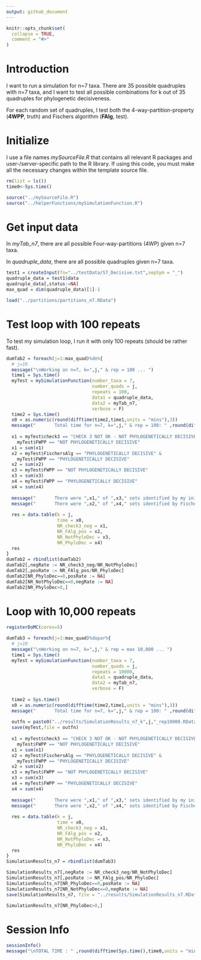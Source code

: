 ```yaml
---
output: github_document
---
```


<!-- Simulation_n7.md is generated from Simulation_n7.Rmd. Please edit that file -->

```r
knitr::opts_chunk$set(
  collapse = TRUE,
  comment = "#>"
)
```

# Introduction

<!-- badges: start -->

<!-- badges: end -->

I want to run a simulation for n=7 taxa. There are 35 possible quadruples with n=7 taxa, and I want to test all possible combinations for k out of 35 quadruples for phylogenetic decisiveness.

For each random set of quadruples, I test both the 4-way-partition-property (**4WPP**, truth) and Fischers algorithm (**FAlg**, test). 

# Initialize

I use a file names *mySourceFile.R* that contains all relevant R packages and user-/server-specific path to the R library. If using this code, you must make all the necessary changes within the template source file. 

```r
rm(list = ls())
time0<-Sys.time()

source("../mySourceFile.R")
source("../helperFunctions/mySimulationFunction.R")

```

# Get input data

In *myTab_n7*, there are all possible Four-way-partitions (4WP) given n=7 taxa. 

In *quadruple_data*, there are all possible quadruples given n=7 taxa. 

```r
test1 = createInput(fn="../testData/S7_Decisive.txt",sepSym = "_")
quadruple_data = test1$data
quadruple_data[,status:=NA]
max_quad = dim(quadruple_data)[1]-1

load("../partitions/partitions_n7.RData")
```

# Test loop with 100 repeats

To test my simulation loop, I run it with only 100 repeats (should be rather fast).

```r
dumTab2 = foreach(j=1:max_quad)%do%{
  # j=10
  message("\nWorking on n=7, k=",j," & rep = 100 ... ")
  time1 = Sys.time()
  myTest = mySimulationFunction(number_taxa = 7, 
                                number_quads = j,
                                repeats = 100,
                                data1 = quadruple_data,
                                data2 = myTab_n7,
                                verbose = F)
  time2 = Sys.time()
  x0 = as.numeric(round(difftime(time2,time1,units = "mins"),3))
  message("       Total time for n=7, k=",j," & rep = 100: " ,round(difftime(time2,time1,units = "mins"),3)," minutes")
  
  x1 = myTest$check3 == "CHECK 3 NOT OK - NOT PHYLOGENETICALLY DECISIVE" & 
    myTest$FWPP == "NOT PHYLOGENETICALLY DECISIVE"
  x1 = sum(x1)
  x2 = myTest$FischersAlg == "PHYLOGENETICALLY DECISIVE" & 
    myTest$FWPP == "PHYLOGENETICALLY DECISIVE"
  x2 = sum(x2)
  x3 = myTest$FWPP == "NOT PHYLOGENETICALLY DECISIVE"
  x3 = sum(x3)
  x4 = myTest$FWPP == "PHYLOGENETICALLY DECISIVE"
  x4 = sum(x4)
  
  message("       There were ",x1," of ",x3," sets identified by my initial check as not decisive (",round(x1/x3,4)*100,"%)")
  message("       There were ",x2," of ",x4," sets identified by Fischers algorith as decisive (",round(x2/x4,4)*100,"%)")
  
  res = data.table(k = j,
                   time = x0,
                   NR_check3_neg = x1,
                   NR_FAlg_pos = x2,
                   NR_NotPhyloDec = x3,
                   NR_PhyloDec = x4)
  res
}
dumTab2 = rbindlist(dumTab2)
dumTab2[,negRate := NR_check3_neg/NR_NotPhyloDec]
dumTab2[,posRate := NR_FAlg_pos/NR_PhyloDec]
dumTab2[NR_PhyloDec==0,posRate := NA]
dumTab2[NR_NotPhyloDec==0,negRate := NA]
dumTab2[NR_PhyloDec>0,]

```

# Loop with 10,000 repeats 


```r

registerDoMC(cores=5)

dumTab3 = foreach(j=1:max_quad)%dopar%{
  # j=10
  message("\nWorking on n=7, k=",j," & rep = max 10,000 ... ")
  time1 = Sys.time()
  myTest = mySimulationFunction(number_taxa = 7, 
                                number_quads = j,
                                repeats = 10000,
                                data1 = quadruple_data,
                                data2 = myTab_n7,
                                verbose = F)
  
  time2 = Sys.time()
  x0 = as.numeric(round(difftime(time2,time1,units = "mins"),3))
  message("       Total time for n=7, k=",j," & rep = 100: " ,round(difftime(time2,time1,units = "mins"),3)," minutes")
  
  outfn = paste0("../results/SimulationResults_n7_k",j,"_rep10000.RData")
  save(myTest,file = outfn)
  
  x1 = myTest$check3 == "CHECK 3 NOT OK - NOT PHYLOGENETICALLY DECISIVE" & 
    myTest$FWPP == "NOT PHYLOGENETICALLY DECISIVE"
  x1 = sum(x1)
  x2 = myTest$FischersAlg == "PHYLOGENETICALLY DECISIVE" & 
    myTest$FWPP == "PHYLOGENETICALLY DECISIVE"
  x2 = sum(x2)
  x3 = myTest$FWPP == "NOT PHYLOGENETICALLY DECISIVE"
  x3 = sum(x3)
  x4 = myTest$FWPP == "PHYLOGENETICALLY DECISIVE"
  x4 = sum(x4)
  
  message("       There were ",x1," of ",x3," sets identified by my initial check as not decisive (",round(x1/x3,4)*100,"%)")
  message("       There were ",x2," of ",x4," sets identified by Fischers algorith as decisive (",round(x2/x4,4)*100,"%)")
  
  res = data.table(k = j,
                   time = x0,
                   NR_check3_neg = x1,
                   NR_FAlg_pos = x2,
                   NR_NotPhyloDec = x3,
                   NR_PhyloDec = x4)
  res
}
SimulationResults_n7 = rbindlist(dumTab3)

SimulationResults_n7[,negRate := NR_check3_neg/NR_NotPhyloDec]
SimulationResults_n7[,posRate := NR_FAlg_pos/NR_PhyloDec]
SimulationResults_n7[NR_PhyloDec==0,posRate := NA]
SimulationResults_n7[NR_NotPhyloDec==0,negRate := NA]
save(SimulationResults_n7, file = "../results/SimulationResults_n7.RData")

SimulationResults_n7[NR_PhyloDec>0,]

```

# Session Info

```r
sessionInfo()
message("\nTOTAL TIME : " ,round(difftime(Sys.time(),time0,units = "mins"),3)," minutes")

```
